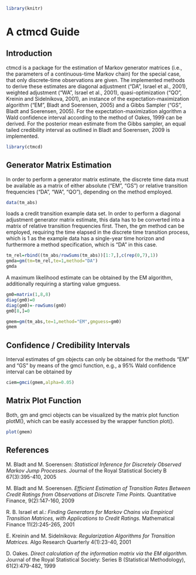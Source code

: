 %\VignetteEngine{knitr::rmarkdown}
%\VignetteIndexEntry{A ctmcd Guide}


```{r setup, include=FALSE}
library(knitr)
```

# A ctmcd Guide

## Introduction

ctmcd is a package for the estimation of Markov generator matrices (i.e., the parameters of a continuous-time Markov chain) for the special case, that only discrete-time observations are given. The implemented methods to derive these estimates are diagonal adjustment ("DA", Israel et al., 2001), weighted adjustment ("WA", Israel et al., 2001), quasi-optimization ("QO", Kreinin and Sidelnikova, 2001), an instance of the expectation-maximization algorithm ("EM", Bladt and Soerensen, 2005) and a Gibbs Sampler ("GS", Bladt and Soerensen, 2005). For the expectation-maximization algorithm a Wald confidence interval according to the method of Oakes, 1999 can be derived. For the posterior mean estimate from the Gibbs sampler, an equal tailed credibility interval as outlined in Bladt and Soerensen, 2009 is implemented.

```{r}
library(ctmcd)
```

## Generator Matrix Estimation

In order to perform a generator matrix estimate, the discrete time data must be available as a matrix of either absolute ("EM", "GS") or relative transition frequencies ("DA", "WA", "QO"), depending on the method employed.

```{r}
data(tm_abs)
```
loads a credit transition example data set. In order to perform a diagonal adjustment generator matrix estimate, this data has to be converted into a matrix of relative transition frequencies first. Then, the gm method can be employed, requiring the time elapsed in the discrete time transition process, which is 1 as the example data has a single-year time horizon and furthermore a method specification, which is "DA" in this case.

```{r}
tm_rel=rbind((tm_abs/rowSums(tm_abs))[1:7,],c(rep(0,7),1))
gmda=gm(tm=tm_rel,te=1,method="DA")
gmda
```

A maximum likelihood estimate can be obtained by the EM algorithm, additionally requiring a starting value gmguess.
```{r}
gm0=matrix(1,8,8)
diag(gm0)=0
diag(gm0)=-rowSums(gm0)
gm0[8,]=0

gmem=gm(tm_abs,te=1,method="EM",gmguess=gm0)
gmem
```


## Confidence / Credibility Intervals
Interval estimates of gm objects can only be obtained for the methods "EM" and "GS" by means of the gmci function, e.g., a 95% Wald confidence interval can be obtained by

```{r}
ciem=gmci(gmem,alpha=0.05)
```

## Matrix Plot Function
Both, gm and gmci objects can be visualized by the matrix plot function plotM(), which can be easily accessed by the wrapper function plot().

```{r}
plot(gmem)
```

## References
M. Bladt and M. Soerensen: _Statistical Inference for Discretely Observed Markov Jump Processes._ Journal of the Royal Statistical Society B 67(3):395-410, 2005

M. Bladt and M. Soerensen. _Efficient Estimation of Transition Rates Between Credit Ratings from Observations at Discrete Time Points._ Quantitative Finance, 9(2):147-160, 2009

R. B. Israel et al.: _Finding Generators for Markov Chains via Empirical Transition Matrices, with Applications to Credit Ratings._ Mathematical Finance 11(2):245-265, 2001

E. Kreinin and M. Sidelnikova: _Regularization Algorithms for Transition Matrices._ Algo Research Quarterly 4(1):23-40, 2001

D. Oakes. _Direct calculation of the information matrix via the EM algorithm._ Journal of the Royal Statistical Society: Series B (Statistical Methodology), 61(2):479-482, 1999
